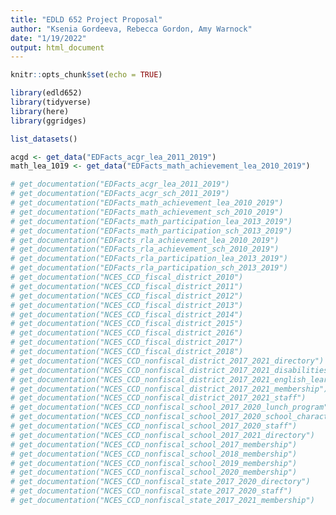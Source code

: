 ```yaml
---
title: "EDLD 652 Project Proposal"
author: "Ksenia Gordeeva, Rebecca Gordon, Amy Warnock"
date: "1/19/2022"
output: html_document
---
```


```r
knitr::opts_chunk$set(echo = TRUE)

library(edld652)
library(tidyverse)
library(here)
library(ggridges)
```

```r
list_datasets()
```

```r
acgd <- get_data("EDFacts_acgr_lea_2011_2019")
math_lea_1019 <- get_data("EDFacts_math_achievement_lea_2010_2019")
```

```r
# get_documentation("EDFacts_acgr_lea_2011_2019")
# get_documentation("EDFacts_acgr_sch_2011_2019")
# get_documentation("EDFacts_math_achievement_lea_2010_2019")
# get_documentation("EDFacts_math_achievement_sch_2010_2019")
# get_documentation("EDFacts_math_participation_lea_2013_2019")
# get_documentation("EDFacts_math_participation_sch_2013_2019")
# get_documentation("EDFacts_rla_achievement_lea_2010_2019")
# get_documentation("EDFacts_rla_achievement_sch_2010_2019")
# get_documentation("EDFacts_rla_participation_lea_2013_2019")
# get_documentation("EDFacts_rla_participation_sch_2013_2019")
# get_documentation("NCES_CCD_fiscal_district_2010")
# get_documentation("NCES_CCD_fiscal_district_2011")
# get_documentation("NCES_CCD_fiscal_district_2012")
# get_documentation("NCES_CCD_fiscal_district_2013")
# get_documentation("NCES_CCD_fiscal_district_2014")
# get_documentation("NCES_CCD_fiscal_district_2015")
# get_documentation("NCES_CCD_fiscal_district_2016")
# get_documentation("NCES_CCD_fiscal_district_2017")
# get_documentation("NCES_CCD_fiscal_district_2018")
# get_documentation("NCES_CCD_nonfiscal_district_2017_2021_directory")
# get_documentation("NCES_CCD_nonfiscal_district_2017_2021_disabilities")
# get_documentation("NCES_CCD_nonfiscal_district_2017_2021_english_learners")
# get_documentation("NCES_CCD_nonfiscal_district_2017_2021_membership")
# get_documentation("NCES_CCD_nonfiscal_district_2017_2021_staff")
# get_documentation("NCES_CCD_nonfiscal_school_2017_2020_lunch_program")
# get_documentation("NCES_CCD_nonfiscal_school_2017_2020_school_characteristics")
# get_documentation("NCES_CCD_nonfiscal_school_2017_2020_staff")
# get_documentation("NCES_CCD_nonfiscal_school_2017_2021_directory")
# get_documentation("NCES_CCD_nonfiscal_school_2017_membership")
# get_documentation("NCES_CCD_nonfiscal_school_2018_membership")
# get_documentation("NCES_CCD_nonfiscal_school_2019_membership")
# get_documentation("NCES_CCD_nonfiscal_school_2020_membership")
# get_documentation("NCES_CCD_nonfiscal_state_2017_2020_directory")
# get_documentation("NCES_CCD_nonfiscal_state_2017_2020_staff")
# get_documentation("NCES_CCD_nonfiscal_state_2017_2021_membership")
```

